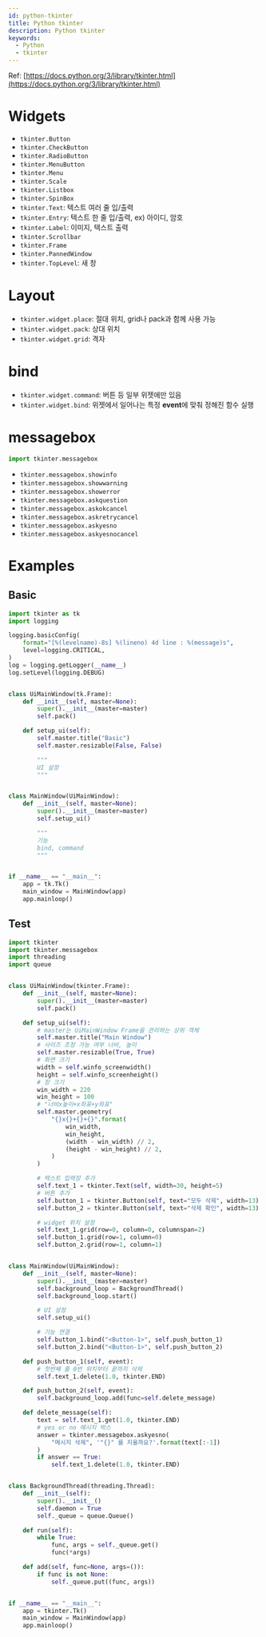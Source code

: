 ```yaml
---
id: python-tkinter
title: Python tkinter
description: Python tkinter
keywords:
  - Python
  - tkinter
---
```


Ref: [https://docs.python.org/3/library/tkinter.html](https://docs.python.org/3/library/tkinter.html)

# Widgets

- `tkinter.Button`
- `tkinter.CheckButton`
- `tkinter.RadioButton`
- `tkinter.MenuButton`
- `tkinter.Menu`
- `tkinter.Scale`
- `tkinter.Listbox`
- `tkinter.SpinBox`
- `tkinter.Text`: 텍스트 여러 줄 입/출력
- `tkinter.Entry`: 텍스트 한 줄 입/출력, ex) 아이디, 암호
- `tkinter.Label`: 이미지, 텍스트 출력
- `tkinter.Scrollbar`
- `tkinter.Frame`
- `tkinter.PannedWindow`
- `tkinter.TopLevel`: 새 창

# Layout

- `tkinter.widget.place`: 절대 위치, grid나 pack과 함께 사용 가능
- `tkinter.widget.pack`: 상대 위치
- `tkinter.widget.grid`: 격자

# bind

- `tkinter.widget.command`: 버튼 등 일부 위젯에만 있음
- `tkinter.widget.bind`: 위젯에서 일어나는 특정 **event**에 맞춰 정해진 함수 실행

# messagebox

```python
import tkinter.messagebox
```

- `tkinter.messagebox.showinfo`
- `tkinter.messagebox.showwarning`
- `tkinter.messagebox.showerror`
- `tkinter.messagebox.askquestion`
- `tkinter.messagebox.askokcancel`
- `tkinter.messagebox.askretrycancel`
- `tkinter.messagebox.askyesno`
- `tkinter.messagebox.askyesnocancel`

# Examples

## Basic

```python
import tkinter as tk
import logging

logging.basicConfig(
    format="[%(levelname)-8s] %(lineno) 4d line : %(message)s",
    level=logging.CRITICAL,
)
log = logging.getLogger(__name__)
log.setLevel(logging.DEBUG)


class UiMainWindow(tk.Frame):
    def __init__(self, master=None):
        super().__init__(master=master)
        self.pack()

    def setup_ui(self):
        self.master.title("Basic")
        self.master.resizable(False, False)

        """
        UI 설정
        """


class MainWindow(UiMainWindow):
    def __init__(self, master=None):
        super().__init__(master=master)
        self.setup_ui()

        """
        기능
        bind, command
        """


if __name__ == "__main__":
    app = tk.Tk()
    main_window = MainWindow(app)
    app.mainloop()
```

## Test

```python
import tkinter
import tkinter.messagebox
import threading
import queue


class UiMainWindow(tkinter.Frame):
    def __init__(self, master=None):
        super().__init__(master=master)
        self.pack()

    def setup_ui(self):
        # master는 UiMainWindow Frame을 관리하는 상위 객체
        self.master.title("Main Window")
        # 사이즈 조정 가능 여부 너비, 높이
        self.master.resizable(True, True)
        # 화면 크기
        width = self.winfo_screenwidth()
        height = self.winfo_screenheight()
        # 창 크기
        win_width = 220
        win_height = 100
        # "너비x높이+x좌표+y좌표"
        self.master.geometry(
            "{}x{}+{}+{}".format(
                win_width,
                win_height,
                (width - win_width) // 2,
                (height - win_height) // 2,
            )
        )

        # 텍스트 입력창 추가
        self.text_1 = tkinter.Text(self, width=30, height=5)
        # 버튼 추가
        self.button_1 = tkinter.Button(self, text="모두 삭제", width=13)
        self.button_2 = tkinter.Button(self, text="삭제 확인", width=13)

        # widget 위치 설정
        self.text_1.grid(row=0, column=0, columnspan=2)
        self.button_1.grid(row=1, column=0)
        self.button_2.grid(row=1, column=1)


class MainWindow(UiMainWindow):
    def __init__(self, master=None):
        super().__init__(master=master)
        self.background_loop = BackgroundThread()
        self.background_loop.start()

        # UI 설정
        self.setup_ui()

        # 기능 연결
        self.button_1.bind("<Button-1>", self.push_button_1)
        self.button_2.bind("<Button-1>", self.push_button_2)

    def push_button_1(self, event):
        # 첫번째 줄 0번 위치부터 끝까지 삭제
        self.text_1.delete(1.0, tkinter.END)

    def push_button_2(self, event):
        self.background_loop.add(func=self.delete_message)

    def delete_message(self):
        text = self.text_1.get(1.0, tkinter.END)
        # yes or no 메시지 박스
        answer = tkinter.messagebox.askyesno(
            "메시지 삭제", '"{}" 를 지울까요?'.format(text[:-1])
        )
        if answer == True:
            self.text_1.delete(1.0, tkinter.END)


class BackgroundThread(threading.Thread):
    def __init__(self):
        super().__init__()
        self.daemon = True
        self._queue = queue.Queue()

    def run(self):
        while True:
            func, args = self._queue.get()
            func(*args)

    def add(self, func=None, args=()):
        if func is not None:
            self._queue.put((func, args))


if __name__ == "__main__":
    app = tkinter.Tk()
    main_window = MainWindow(app)
    app.mainloop()
```
